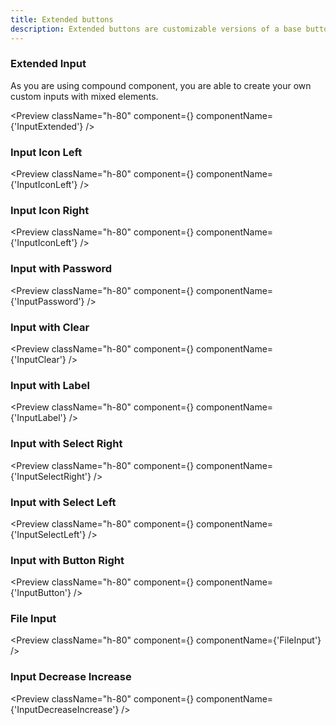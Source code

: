 ```yaml
---
title: Extended buttons
description: Extended buttons are customizable versions of a base button that enhance interaction with added styles and features.
---
```


### Extended Input

As you are using compound component, you are able to create your own custom inputs with mixed elements.

<Preview
  className="h-80"
  component={<InputExtended />}
  componentName={'InputExtended'}
/>

### Input Icon Left

<Preview
  className="h-80"
  component={<InputIconLeft />}
  componentName={'InputIconLeft'}
/>

### Input Icon Right

<Preview
  className="h-80"
  component={<InputIconRight />}
  componentName={'InputIconLeft'}
/>

### Input with Password

<Preview
  className="h-80"
  component={<InputPassword />}
  componentName={'InputPassword'}
/>

### Input with Clear

<Preview
  className="h-80"
  component={<InputClear />}
  componentName={'InputClear'}
/>

### Input with Label

<Preview
  className="h-80"
  component={<InputLabel />}
  componentName={'InputLabel'}
/>

### Input with Select Right

<Preview
  className="h-80"
  component={<InputSelectRight />}
  componentName={'InputSelectRight'}
/>

### Input with Select Left

<Preview
  className="h-80"
  component={<InputSelectLeft />}
  componentName={'InputSelectLeft'}
/>

### Input with Button Right

<Preview
  className="h-80"
  component={<InputButton />}
  componentName={'InputButton'}
/>

### File Input

<Preview
  className="h-80"
  component={<FileInput />}
  componentName={'FileInput'}
/>

### Input Decrease Increase

<Preview
  className="h-80"
  component={<InputDecreaseIncrease />}
  componentName={'InputDecreaseIncrease'}
/>

